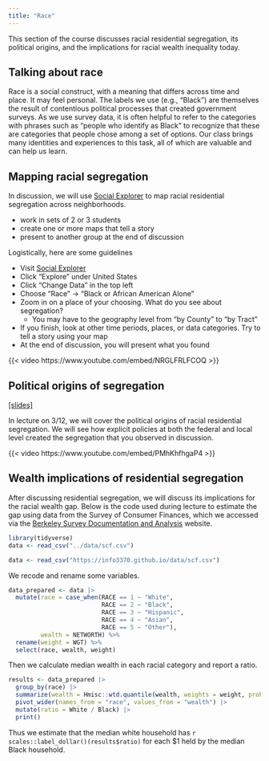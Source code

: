 ```yaml
---
title: "Race"
---
```


This section of the course discusses racial residential segregation, its political origins, and the implications for racial wealth inequality today.

::: {.callout-tip}
# Talking about race
Race is a social construct, with a meaning that differs across time and place. It may feel personal. The labels we use (e.g., "Black") are themselves the result of contentious political processes that created government surveys. As we use survey data, it is often helpful to refer to the categories with phrases such as "people who identify as Black" to recognize that these are categories that people chose among a set of options. Our class brings many identities and experiences to this task, all of which are valuable and can help us learn.
:::

## Mapping racial segregation

In discussion, we will use [Social Explorer](http://resolver.library.cornell.edu/misc/6268440) to map racial residential segregation across neighborhoods.

- work in sets of 2 or 3 students
- create one or more maps that tell a story
- present to another group at the end of discussion

Logistically, here are some guidelines

- Visit [Social Explorer](http://resolver.library.cornell.edu/misc/6268440)
- Click "Explore" under United States
- Click "Change Data" in the top left
- Choose "Race" -> "Black or African American Alone"
- Zoom in on a place of your choosing. What do you see about segregation?
     - You may have to the geography level from "by County" to "by Tract"
- If you finish, look at other time periods, places, or data categories. Try to tell a story using your map
- At the end of discussion, you will present what you found 

{{< video https://www.youtube.com/embed/NRGLFRLFCOQ >}}

## Political origins of segregation

[[slides]](../slides/lec7/lec7.pdf)

In lecture on 3/12, we will cover the political origins of racial residential segregation. We will see how explicit policies at both the federal and local level created the segregation that you observed in discussion.

{{< video https://www.youtube.com/embed/PMhKhfhgaP4 >}}

## Wealth implications of residential segregation

After discussing residential segregation, we will discuss its implications for the racial wealth gap. Below is the code used during lecture to estimate the gap using data from the Survey of Consumer Finances, which we accessed via the [Berkeley Survey Documentation and Analysis](https://sda.berkeley.edu/sdaweb/analysis/?dataset=scfcomb2022) website.

```r
library(tidyverse)
data <- read_csv("../data/scf.csv")
```

```r
data <- read_csv("https://info3370.github.io/data/scf.csv")
```

We recode and rename some variables.
```r
data_prepared <- data |>
  mutate(race = case_when(RACE == 1 ~ "White",
                          RACE == 2 ~ "Black",
                          RACE == 3 ~ "Hispanic",
                          RACE == 4 ~ "Asian",
                          RACE == 5 ~ "Other"),
         wealth = NETWORTH) %>%
  rename(weight = WGT) %>%
  select(race, wealth, weight)
```

Then we calculate median wealth in each racial category and report a ratio.
```r
results <- data_prepared |>
  group_by(race) |>
  summarize(wealth = Hmisc::wtd.quantile(wealth, weights = weight, probs = .5)) |>
  pivot_wider(names_from = "race", values_from = "wealth") |>
  mutate(ratio = White / Black) |>
  print()
```

Thus we estimate that the median white household has `r scales::label_dollar()(results$ratio)` for each \$1 held by the median Black household.
